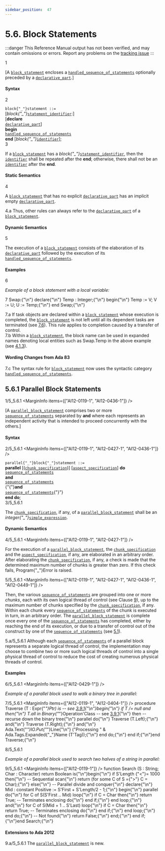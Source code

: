 ```yaml
---
sidebar_position:  47
---
```


# 5.6. Block Statements

:::danger
This Reference Manual output has not been verified,
and may contain omissions or errors.
Report any problems on the [tracking issue](https://github.com/ada-lang-io/ada-lang-io/issues/20)
:::


<MarginText>1</MarginText>
<p>[A <code><a href="/docs/arm/AA-5/AA-5.6#S0191">block_statement</a></code> encloses a <code><a href="/docs/arm/AA-11/AA-11.2#S0304">handled_sequence_of_statements</a></code> optionally preceded by a <code><a href="/docs/arm/AA-3/AA-3.11#S0086">declarative_part</a></code>.] <br /></p>


#### Syntax

<MarginText>2</MarginText>

<CodeBlock>
<code>block{"_"}statement</code><a id="S0191"></a><code> ::= </code><br />   [<i>block{"_"}</i><code><a href="/docs/arm/AA-5/AA-5.1#S0172">statement_identifier</a></code>:]<br />       [<b>declare</b><br />            <code><a href="/docs/arm/AA-3/AA-3.11#S0086">declarative_part</a></code>]<br />        <b>begin</b><br />            <code><a href="/docs/arm/AA-11/AA-11.2#S0304">handled_sequence_of_statements</a></code><br />        <b>end</b> [<i>block{"_"}</i><code><a href="/docs/arm/AA-2/AA-2.3#S0002">identifier</a></code>];<br />

</CodeBlock>
<MarginText>3</MarginText>
<p class="Indented2">If a <code><a href="/docs/arm/AA-5/AA-5.6#S0191">block_statement</a></code> has a <i>block{"_"}</i><code><a href="/docs/arm/AA-5/AA-5.1#S0172">statement_identifier</a></code>, then the <code><a href="/docs/arm/AA-2/AA-2.3#S0002">identifier</a></code> shall be repeated after the <b>end</b>; otherwise, there shall not be an <code><a href="/docs/arm/AA-2/AA-2.3#S0002">identifier</a></code> after the <b>end</b>. <br /></p>


#### Static Semantics

<MarginText>4</MarginText>
<p>A <code><a href="/docs/arm/AA-5/AA-5.6#S0191">block_statement</a></code> that has no explicit <code><a href="/docs/arm/AA-3/AA-3.11#S0086">declarative_part</a></code> has an implicit empty <code><a href="/docs/arm/AA-3/AA-3.11#S0086">declarative_part</a></code>. <br /></p>

<AnnotatedOnly>
<MarginText>4.a</MarginText>
<Admonition type="aarm" aarm="ramification">
<b></b>Thus, other rules can always refer to the <code><a href="/docs/arm/AA-3/AA-3.11#S0086">declarative_part</a></code> of a <code><a href="/docs/arm/AA-5/AA-5.6#S0191">block_statement</a></code>. <br />
</Admonition>
</AnnotatedOnly>


#### Dynamic Semantics

<MarginText>5</MarginText>
<p>The execution of a <code><a href="/docs/arm/AA-5/AA-5.6#S0191">block_statement</a></code> consists of the elaboration of its <code><a href="/docs/arm/AA-3/AA-3.11#S0086">declarative_part</a></code> followed by the execution of its <code><a href="/docs/arm/AA-11/AA-11.2#S0304">handled_sequence_of_statements</a></code>. <br /></p>


#### Examples

<MarginText>6</MarginText>
<p><i>Example of a block statement with a local variable:</i> <br /></p>

<MarginText>7</MarginText>
<CodeBlock language="ada">
Swap:{"\n"}   declare{"\n"}      Temp : Integer;{"\n"}   begin{"\n"}      Temp := V; V := U; U := Temp;{"\n"}   end Swap;{"\n"}

</CodeBlock>
<AnnotatedOnly>
<MarginText>7.a</MarginText>
<Admonition type="aarm" aarm="ramification">
<b></b>If task objects are declared within a <code><a href="/docs/arm/AA-5/AA-5.6#S0191">block_statement</a></code> whose execution is completed, the <code><a href="/docs/arm/AA-5/AA-5.6#S0191">block_statement</a></code> is not left until all its dependent tasks are terminated (see <a href="/docs/arm/AA-7/AA-7.6">7.6</a>). This rule applies to completion caused by a transfer of control.<br />
</Admonition>
</AnnotatedOnly>

<AnnotatedOnly>
<MarginText>7.b</MarginText>
<Admonition type="aarm" aarm="note">
Within a <code><a href="/docs/arm/AA-5/AA-5.6#S0191">block_statement</a></code>, the block name can be used in expanded names denoting local entities such as Swap.Temp in the above example (see <a href="/docs/arm/AA-4/AA-4.1#Subclause_4.1.3">4.1.3</a>). <br />
</Admonition>
</AnnotatedOnly>

<AnnotatedOnly>

#### Wording Changes from Ada 83

</AnnotatedOnly>
<AnnotatedOnly>
<MarginText>7.c</MarginText>
<Admonition type="aarm" aarm="note">
The syntax rule for <code><a href="/docs/arm/AA-5/AA-5.6#S0191">block_statement</a></code> now uses the syntactic category <code><a href="/docs/arm/AA-11/AA-11.2#S0304">handled_sequence_of_statements</a></code>. <br />
</Admonition>
</AnnotatedOnly>

<a id="Subclause_5.6.1"></a>

## 5.6.1  Parallel Block Statements

<MarginText>1/5_5.6.1</MarginText>
<MarginInfo items={["AI12-0119-1", "AI12-0436-1"]} />
<p>[A <code><a href="/docs/arm/AA-5/AA-5.6#S0192">parallel_block_statement</a></code> comprises two or more <code><a href="/docs/arm/AA-5/AA-5.1#S0166">sequence_of_statements</a></code> separated by <b>and</b> where each represents an independent activity that is intended to proceed concurrently with the others.]<br /></p>


#### Syntax

<MarginText>2/5_5.6.1</MarginText>
<MarginInfo items={["AI12-0119-1", "AI12-0427-1", "AI12-0436-1"]} />

<CodeBlock>
<code>parallel{"_"}block{"_"}statement</code><a id="S0192"></a><code> ::= </code><br />    <b>parallel</b> [(<code><a href="/docs/arm/AA-5/AA-5.5#S0180">chunk_specification</a></code>)] [<code><a href="/docs/arm/AA-13/AA-13.1#S0346">aspect_specification</a></code>] <b>do</b><br />       <code><a href="/docs/arm/AA-5/AA-5.1#S0166">sequence_of_statements</a></code><br />    <b>and</b><br />       <code><a href="/docs/arm/AA-5/AA-5.1#S0166">sequence_of_statements</a></code><br />   {"{"}<b>and</b><br />       <code><a href="/docs/arm/AA-5/AA-5.1#S0166">sequence_of_statements</a></code>{"}"}<br />    <b>end do</b>;<br />

</CodeBlock>
<MarginText>3/5_5.6.1</MarginText>
<MarginInfo items={["AI12-0427-1"]} />
<p class="Indented2">The <code><a href="/docs/arm/AA-5/AA-5.5#S0180">chunk_specification</a></code>, if any, of a <code><a href="/docs/arm/AA-5/AA-5.6#S0192">parallel_block_statement</a></code> shall be an <i>integer{"_"}</i><code><a href="/docs/arm/AA-4/AA-4.4#S0138">simple_expression</a></code>. <br /></p>


#### Dynamic Semantics

<MarginText>4/5_5.6.1</MarginText>
<MarginInfo items={["AI12-0119-1", "AI12-0427-1"]} />
<p>For the execution of a <code><a href="/docs/arm/AA-5/AA-5.6#S0192">parallel_block_statement</a></code>, the <code><a href="/docs/arm/AA-5/AA-5.5#S0180">chunk_specification</a></code> and the <code><a href="/docs/arm/AA-13/AA-13.1#S0346">aspect_specification</a></code>, if any, are elaborated in an arbitrary order. After elaborating the <code><a href="/docs/arm/AA-5/AA-5.5#S0180">chunk_specification</a></code>, if any, a check is made that the determined maximum number of chunks is greater than zero. If this check fails, Program{"_"}Error is raised. <br /></p>

<MarginText>5/5_5.6.1</MarginText>
<MarginInfo items={["AI12-0119-1", "AI12-0427-1", "AI12-0436-1", "AI12-0449-1"]} />
<p>Then, the various <code><a href="/docs/arm/AA-5/AA-5.1#S0166">sequence_of_statements</a></code> are grouped into one or more <i>chunks</i>, each with its own logical thread of control (see Clause <a href="/docs/arm/AA-9/">9</a>), up to the maximum number of chunks specified by the <code><a href="/docs/arm/AA-5/AA-5.5#S0180">chunk_specification</a></code>, if any. Within each chunk every <code><a href="/docs/arm/AA-5/AA-5.1#S0166">sequence_of_statements</a></code> of the chunk is executed in turn, in an arbitrary order. The <code><a href="/docs/arm/AA-5/AA-5.6#S0192">parallel_block_statement</a></code> is complete once every one of the <code><a href="/docs/arm/AA-5/AA-5.1#S0166">sequence_of_statements</a></code> has completed, either by reaching the end of its execution, or due to a transfer of control out of the construct by one of the <code><a href="/docs/arm/AA-5/AA-5.1#S0166">sequence_of_statements</a></code> (see <a href="/docs/arm/AA-5/AA-5.1">5.1</a>).<br /></p>

<AnnotatedOnly>
<MarginText>5.a/5_5.6.1</MarginText>
<MarginInfo items={["AI12-0119-1", "AI12-0436-1"]} />
<Admonition type="aarm" aarm="implementation-note">
<b></b>Although each <code><a href="/docs/arm/AA-5/AA-5.1#S0166">sequence_of_statements</a></code> of a parallel block represents a separate logical thread of control, the implementation may choose to combine two or more such logical threads of control into a single physical thread of control to reduce the cost of creating numerous physical threads of control. <br />
</Admonition>
</AnnotatedOnly>


#### Examples

<MarginText>6/5_5.6.1</MarginText>
<MarginInfo items={["AI12-0429-1"]} />
<p><i>Example of a parallel block used to walk a binary tree in parallel:</i><br /></p>

<MarginText>7/5_5.6.1</MarginText>
<MarginInfo items={["AI12-0119-1", "AI12-0404-1"]} />
<CodeBlock language="ada">
procedure Traverse (T : Expr{"_"}Ptr) is -- see <a href="/docs/arm/AA-3/AA-3.9#Subclause_3.9.1">3.9.1</a>{"\n"}begin{"\n"}   if T /= null and then{"\n"}      T.all in Binary{"_"}Operation'Class -- see <a href="/docs/arm/AA-3/AA-3.9#Subclause_3.9.1">3.9.1</a>{"\n"}   then -- recurse down the binary tree{"\n"}      parallel do{"\n"}         Traverse (T.Left);{"\n"}      and{"\n"}         Traverse (T.Right);{"\n"}      and{"\n"}         Ada.Text{"_"}IO.Put{"_"}Line{"\n"}            ("Processing " & Ada.Tags.Expanded{"_"}Name (T'Tag));{"\n"}      end do;{"\n"}   end if;{"\n"}end Traverse;{"\n"}

</CodeBlock>
<MarginText>8/5_5.6.1</MarginText>
<MarginInfo items={["AI12-0429-1"]} />
<p><i>Example of a parallel block used to search two halves of a string in parallel:</i><br /></p>

<MarginText>9/5_5.6.1</MarginText>
<MarginInfo items={["AI12-0119-1"]} />
<CodeBlock language="ada">
function Search (S : String; Char : Character) return Boolean is{"\n"}begin{"\n"}   if S'Length {"<"}= 1000 then{"\n"}       -- Sequential scan{"\n"}       return (for some C of S ={">"} C = Char);{"\n"}   else{"\n"}       -- Parallel divide and conquer{"\n"}       declare{"\n"}          Mid : constant Positive := S'First + S'Length/2 - 1;{"\n"}       begin{"\n"}          parallel do{"\n"}             for C of S(S'First .. Mid) loop{"\n"}                if C = Char then{"\n"}                   return True;  -- Terminates enclosing do{"\n"}                end if;{"\n"}             end loop;{"\n"}          and{"\n"}             for C of S(Mid + 1 .. S'Last) loop{"\n"}                if C = Char then{"\n"}                   return True;  -- Terminates enclosing do{"\n"}                end if;{"\n"}             end loop;{"\n"}          end do;{"\n"}          -- Not found{"\n"}          return False;{"\n"}       end;{"\n"}   end if;{"\n"}end Search;{"\n"}

</CodeBlock>
<AnnotatedOnly>

#### Extensions to Ada 2012

</AnnotatedOnly>
<AnnotatedOnly>
<MarginText>9.a/5_5.6.1</MarginText>
<MarginInfo items={["AI12-0119-1", "AI12-0427-1", "AI12-0436-1"]} />
<Admonition type="aarm" aarm="note">
The <code><a href="/docs/arm/AA-5/AA-5.6#S0192">parallel_block_statement</a></code> is new. <br />
</Admonition>
</AnnotatedOnly>

